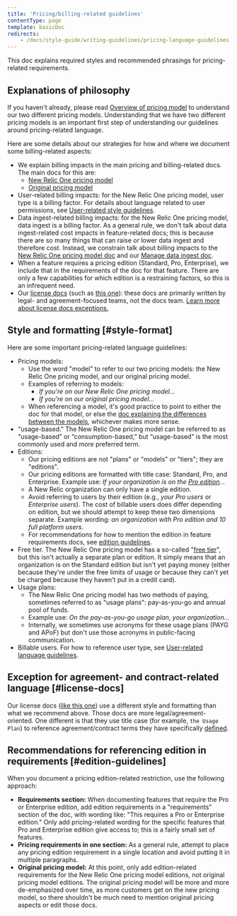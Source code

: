 ```yaml
---
title: 'Pricing/billing-related guidelines'
contentType: page
template: basicDoc
redirects: 
    - /docs/style-guide/writing-guidelines/pricing-language-guidelines
---
```


This doc explains required styles and recommended phrasings for pricing-related requirements.

## Explanations of philosophy

If you haven't already, please read [Overview of pricing model](/docs/accounts/original-accounts-billing/original-product-based-pricing/overview-changes-pricing-user-model) to understand our two different pricing models. Understanding that we have two different pricing models is an important first step of understanding our guidelines around pricing-related language. 

Here are some details about our strategies for how and where we document some billing-related aspects:

* We explain billing impacts in the main pricing and billing-related docs. The main docs for this are: 
    * [New Relic One pricing model](/docs/accounts/accounts-billing/new-relic-one-pricing-billing/new-relic-one-pricing-billing/)
    * [Original pricing model](/docs/accounts/original-accounts-billing/product-pricing/product-based-pricing)
* User-related billing impacts: for the New Relic One pricing model, user type is a billing factor. For details about language related to user permissions, see [User-related style guidelines](/docs/style-guide/word-choice/user-related-language-guidelines).
* Data ingest-related billing impacts: for the New Relic One pricing model, data ingest is a billing factor. As a general rule, we don't talk about data ingest-related cost impacts in feature-related docs; this is because there are so many things that can raise or lower data ingest and therefore cost. Instead, we constrain talk about billing impacts to the [New Relic One pricing model doc](/docs/accounts/accounts-billing/new-relic-one-pricing-billing/data-ingest-billing) and our [Manage data ingest doc](/docs/data-apis/manage-data/manage-data-coming-new-relic/#adjust-ingest).  
* When a feature requires a pricing edition (Standard, Pro, Enterprise), we include that in the requirements of the doc for that feature. There are only a few capabilities for which edition is a restraining factors, so this is an infrequent need. 
* Our [license docs](https://docs.newrelic.com/docs/licenses) (such as [this one](/docs/licenses/license-information/usage-plans/new-relic-one-usage-plan-descriptions)): these docs are primarily written by legal- and agreement-focused teams, not the docs team. [Learn more about license docs exceptions.](#license-docs) 


## Style and formatting [#style-format]

Here are some important pricing-related language guidelines: 

* Pricing models: 
    * Use the word "model" to refer to our two pricing models: the New Relic One pricing model, and our original pricing model. 
    * Examples of referring to models: 
        * *If you're on our New Relic One pricing model...*
        * *If you're on our original pricing model...*
    * When referencing a model, it's good practice to point to either the doc for that model, or else the [doc explaining the differences between the models](/docs/accounts/original-accounts-billing/original-product-based-pricing/overview-changes-pricing-user-model/#pricing-user-table), whichever makes more sense. 
* "usage-based." The New Relic One pricing model can be referred to as “usage-based” or “consumption-based,” but “usage-based” is the most commonly used and more preferred term.
* Editions:  
    * Our pricing editions are not "plans" or "models" or "tiers"; they are "editions". 
    * Our pricing editions are formatted with title case: Standard, Pro, and Enterprise. Example use: *If your organization is on the [Pro edition](https://newrelic.com/pricing)...*
    * A New Relic organization can only have a single edition. 
    * Avoid referring to users by their edition (e.g., *your Pro users* or *Enterprise users*). The cost of billable users does differ depending on edition, but we should attempt to keep these two dimensions separate. Example wording: *an organization with Pro edition and 10 full platform users*.
    * For recommendations for how to mention the edition in feature requirements docs, see [edition guidelines](#edition-guidelines). 
* Free tier. The New Relic One pricing model has a so-called "[free tier](/docs/accounts/accounts-billing/new-relic-one-pricing-billing/new-relic-one-pricing-billing/#free)", but this isn't actually a separate plan or edition. It simply means that an organization is on the Standard edition but isn't yet paying money (either because they're under the free limits of usage or because they can't yet be charged because they haven't put in a credit card). 
* Usage plans: 
    * The New Relic One pricing model has two methods of paying, sometimes referred to as "usage plans": pay-as-you-go and annual pool of funds. 
    * Example use: *On the pay-as-you-go usage plan, your organization...*
    * Internally, we sometimes use acronyms for these usage plans (PAYG and APoF) but don't use those acronyms in public-facing communication.  
* Billable users. For how to reference user type, see [User-related language guidelines](/docs/style-guide/writing-guidelines/user-related-language-guidelines). 


## Exception for agreement- and contract-related language [#license-docs]

Our license docs ([like this one](/docs/licenses/license-information/usage-plans/new-relic-one-usage-plan-descriptions)) use a different style and formatting than what we recommend above. Those docs are more legal/agreement-oriented. One different is that they use title case (for example, `the Usage Plan`) to reference agreement/contract terms they have specifically [defined](/docs/licenses/license-information/product-definitions/legacy-product-definitions). 

## Recommendations for referencing edition in requirements [#edition-guidelines]

When you document a pricing edition-related restriction, use the following approach:

* **Requirements section:** When documenting features that require the Pro or Enterprise edition, add edition requirements in a "requirements" section of the doc, with wording like: "This requires a Pro or Enterprise edition." Only add pricing-related wording for the specific features that Pro and Enterprise edition give access to; this is a fairly small set of features.
* **Pricing requirements in one section:** As a general rule, attempt to place any pricing edition requirement in a single location and avoid putting it in multiple paragraphs.
* **Original pricing model:** At this point, only add edition-related requirements for the New Relic One pricing model editions, not original pricing model editions. The original pricing model will be more and more de-emphasized over time, as more customers get on the new pricing model, so there shouldn't be much need to mention original pricing aspects or edit those docs.
